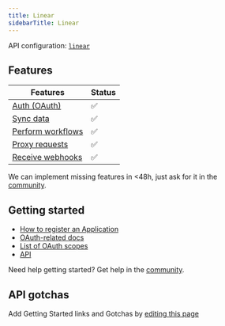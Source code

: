 ```yaml
---
title: Linear
sidebarTitle: Linear
---
```


API configuration: [`linear`](https://nango.dev/providers.yaml)

## Features

| Features | Status |
| - | - |
| [Auth (OAuth)](/integrate/guides/authorize-an-api) | ✅ |
| [Sync data](/integrate/guides/sync-data-from-an-api) | ✅ |
| [Perform workflows](/integrate/guides/perform-workflows-with-an-api) | ✅ |
| [Proxy requests](/integrate/guides/proxy-requests-to-an-api) | ✅ |
| [Receive webhooks](/integrate/guides/receive-webhooks-from-an-api) | ✅ |

<Tip>We can implement missing features in &lt;48h, just ask for it in the [community](https://nango.dev/slack).</Tip>

## Getting started

-   [How to register an Application](https://developers.linear.app/docs/oauth/authentication#1.-create-an-oauth2-application-in-linear)
-   [OAuth-related docs](https://developers.linear.app/docs/oauth/authentication)
-   [List of OAuth scopes](<https://developers.linear.app/docs/oauth/authentication#:~:text=Expected%20response%20type-,scope,-(required)%20Comma%20separated>)
-   [API](https://developers.linear.app/docs/graphql/working-with-the-graphql-api)

<Tip>Need help getting started? Get help in the [community](https://nango.dev/slack).</Tip>

## API gotchas

<Note>Add Getting Started links and Gotchas by [editing this page](https://github.com/nangohq/nango/tree/master/docs-v2/integrations/all/linear.mdx)</Note>
